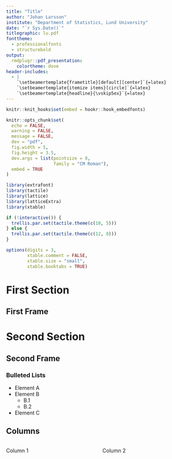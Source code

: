 ```yaml
---
title: "Title"
author: "Johan Larsson"
institute: "Department of Statistics, Lund University"
date: "`r Sys.Date()`"
titlegraphic: lu.pdf
fonttheme:
  - professionalfonts
  - structurebold
output: 
  rmdplugr::pdf_presentation:
    colortheme: dove
header-includes:
  - | 
    `\setbeamertemplate{frametitle}[default][center]`{=latex}
    `\setbeamertemplate{itemize items}[circle]`{=latex}
    `\setbeamertemplate{headline}{\vskip5ex}`{=latex}
---
```


```r
knitr::knit_hooks$set(embed = hookr::hook_embedfonts)

knitr::opts_chunk$set(
  echo = FALSE,
  warning = FALSE,
  message = FALSE,
  dev = "pdf",
  fig.width = 5,
  fig.height = 3.5,
  dev.args = list(pointsize = 8,
                  family = "CM Roman"),
  embed = TRUE
)

library(extrafont)
library(tactile)
library(lattice)
library(latticeExtra)
library(xtable)

if (!interactive()) {
  trellis.par.set(tactile.theme(c(10, 5)))
} else {
  trellis.par.set(tactile.theme(c(12, 8)))
}

options(digits = 3,
        xtable.comment = FALSE,
        xtable.size = "small",
        xtable.booktabs = TRUE)
```

# First Section

## First Frame

# Second Section

## Second Frame

### Bulleted Lists

- Element A
- Element B
    - B.1
    - B.2
- Element C    

## Columns

::: {.columns}
:::: {.column width=0.6}
Column 1
::::
:::: {.column width=0.4}
Column 2
::::
:::
